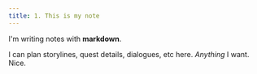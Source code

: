 ```yaml
---
title: 1. This is my note
---
```

I'm writing notes with **markdown**.

I can plan storylines, quest details, dialogues, etc here. _Anything_ I want. Nice.
